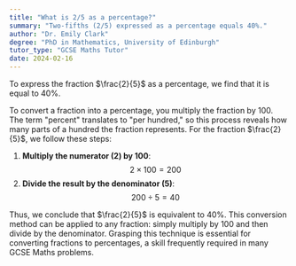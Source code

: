 ```yaml
---
title: "What is 2/5 as a percentage?"
summary: "Two-fifths (2/5) expressed as a percentage equals 40%."
author: "Dr. Emily Clark"
degree: "PhD in Mathematics, University of Edinburgh"
tutor_type: "GCSE Maths Tutor"
date: 2024-02-16
---
```


To express the fraction $\frac{2}{5}$ as a percentage, we find that it is equal to $40\%$.

To convert a fraction into a percentage, you multiply the fraction by $100$. The term "percent" translates to "per hundred," so this process reveals how many parts of a hundred the fraction represents. For the fraction $\frac{2}{5}$, we follow these steps:

1. **Multiply the numerator (2) by $100$**: 
   $$ 2 \times 100 = 200 $$
2. **Divide the result by the denominator (5)**: 
   $$ 200 \div 5 = 40 $$

Thus, we conclude that $\frac{2}{5}$ is equivalent to $40\%$. This conversion method can be applied to any fraction: simply multiply by $100$ and then divide by the denominator. Grasping this technique is essential for converting fractions to percentages, a skill frequently required in many GCSE Maths problems.
    